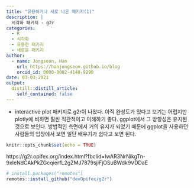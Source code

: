 ```yaml
---
title: "유용하거나 새로 나온 패키지(1)"
description: |
  시각화 패키지 - g2r
categories:
  - R
  - 시각화
  - 유용한 패키지
  - 새로운 패키지
author:
  - name: Jongseon, Han
    url: https://hanjongseon.github.io/blog
    orcid_id: 0000-0002-4148-9290
date: 03-03-2021
output:
  distill::distill_article:
    self_contained: false
---
```



- interactive plot 패키지로 g2r이 나왔다. 아직 완성도가 있다고 보기는 어렵지만 plotly에 비하면 훨씬 직관적이고 이해하기 좋다. ggplot에서 그 방향성은 유지된 것으로 보인다. 방법적인 측면에서 거의 유지가 되었기 때문에 ggplot을 사용하던 사람들의 입장에서 보면 일단 배우기가 쉽다고 보면 된다.

```r
knitr::opts_chunk$set(echo = TRUE)
```

https://g2r.opifex.org/index.html?fbclid=IwAR3NrNikgTn-9xIeNdCAkPkZGcqierfL2gZMJ7879sjiFjOSuBWdk9VDDaE

```r
# install.packages("remotes")
remotes::install_github("devOpifex/g2r")
```

